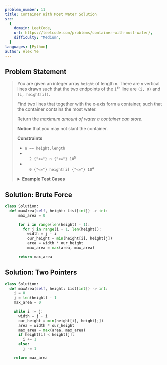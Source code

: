 ```yaml
---
problem_number: 11
title: Container With Most Water Solution
src:
  {
    domain: LeetCode,
    url: https://leetcode.com/problems/container-with-most-water/,
    difficulty: "Medium",
  }
languages: [Python]
author: Alex Ye
---
```


## Problem Statement

<blockquote src={frontmatter.src_url}>

You are given an integer array `height` of length `n`. There are `n` vertical lines drawn such that the two endpoints of the <code>i<sup>th</sup></code> line are `(i, 0)` and `(i, height[i])`.

Find two lines that together with the x-axis form a container, such that the container contains the most water.

Return the _maximum amount of water a container can store_.

**Notice** that you may not slant the container.

**Constraints**

- `n == height.length`
- <code>
    2 {"<="} n {"<="} 10<sup>5</sup>
  </code>
- <code>
    0 {"<="} height[i] {"<="} 10<sup>4</sup>
  </code>

<details>
<summary><strong>Example Test Cases</strong></summary>

**Example 1:**

```
Input: height = [1,8,6,2,5,4,8,3,7]
Output: 49
Explanation: The above vertical lines are represented by array [1,8,6,2,5,4,8,3,7]. In this case, the max area of water (blue section) the container can contain is 49.
```

**Example 2:**

```
Input: height = [1,1]
Output: 1
```

</details>
</blockquote>

## Solution: Brute Force

```python
class Solution:
  def maxArea(self, height: List[int]) -> int:
      max_area = 0

      for i in range(len(height) - 1):
        for j in range(i + 1, len(height)):
          width = j - i
          our_height = min(height[i], height[j])
          area = width * our_height
          max_area = max(area, max_area)

      return max_area
```

## Solution: Two Pointers

```python
class Solution:
  def maxArea(self, height: List[int]) -> int:
    i = 0
    j = len(height) - 1
    max_area = 0

    while i != j:
      width = j - i
      our_height = min(height[i], height[j])
      area = width * our_height
      max_area = max(area, max_area)
      if height[i] < height[j]:
        i += 1
      else:
        j -= 1

    return max_area
```
